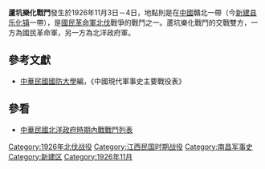 {{Infobox Military Conflict|
campaign=|
image=|
caption=|
conflict=蘆坑樂化戰鬥|
date=1926年11月3日－11月4日|
place=[[中國|中國]]贛北|
result=北伐軍六軍向北洋軍三方面軍攻擊，北洋軍利用改裝鐵甲車防守。11月4日，國軍攻佔兩戰鬥據點。|
combatant1=[[國民革命軍|國民革命軍]]六軍、十七師|
combatant2=第三方面軍| 
commander1=[[程潛|程潛]]、[[鄧彥華|鄧彥華]]、[[楊源濬|楊源濬]]|
commander2=[[劉士林|劉士林]]|
strength1=|
strength2=|
casualties1=|
casualties2=|
}}
'''蘆坑樂化戰鬥'''發生於1926年11月3日－4日，地點則是在[[中國|中國]]贛北一帶（今[[新建县|新建县]][[乐化镇|乐化镇]]一帶），是[[國民革命軍北伐|國民革命軍北伐]]戰爭的戰鬥之一。蘆坑樂化戰鬥的交戰雙方，一方為國民革命軍，另一方為北洋政府軍。
==參考文獻==
*[[中華民國|中華民國]][[國防大學_(臺灣)|國防大學]]編，《中國現代軍事史主要戰役表》
==參看==
*[[中華民國北洋政府時期內戰戰鬥列表|中華民國北洋政府時期內戰戰鬥列表]]

[[Category:1926年北伐战役|Category:1926年北伐战役]]
[[Category:江西民国时期战役|Category:江西民国时期战役]]
[[Category:南昌军事史|Category:南昌军事史]]
[[Category:新建区|Category:新建区]]
[[Category:1926年11月|Category:1926年11月]]